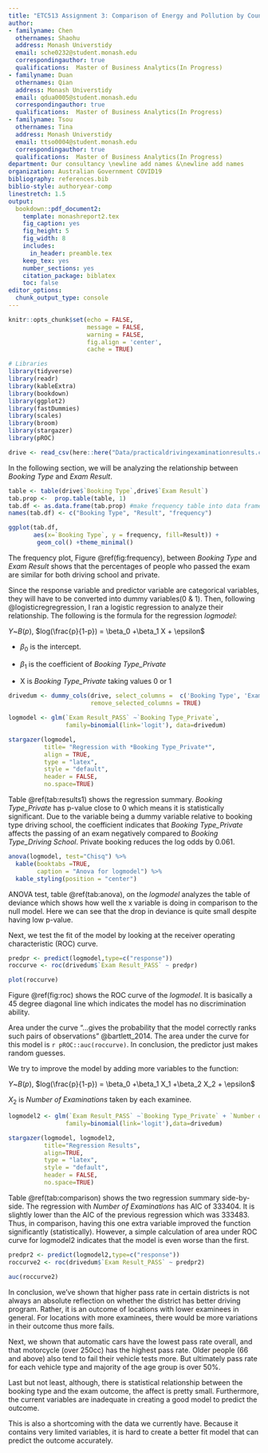 ```yaml
---
title: "ETC513 Assignment 3: Comparison of Energy and Pollution by Country"
author:
- familyname: Chen
  othernames: Shaohu
  address: Monash Universtidy
  email: sche0232@student.monash.edu
  correspondingauthor: true
  qualifications:  Master of Business Analytics(In Progress)
- familyname: Duan
  othernames: Qian
  address: Monash Universtidy
  email: qdua0005@student.monash.edu
  correspondingauthor: true
  qualifications:  Master of Business Analytics(In Progress)
- familyname: Tsou
  othernames: Tina
  address: Monash Universtidy
  email: ttso0004@student.monash.edu
  correspondingauthor: true
  qualifications:  Master of Business Analytics(In Progress)
department: Our consultancy \newline add names &\newline add names
organization: Australian Government COVID19
bibliography: references.bib
biblio-style: authoryear-comp
linestretch: 1.5
output:
  bookdown::pdf_document2:
    template: monashreport2.tex
    fig_caption: yes
    fig_height: 5
    fig_width: 8
    includes:
      in_header: preamble.tex
    keep_tex: yes
    number_sections: yes
    citation_package: biblatex
    toc: false
editor_options: 
  chunk_output_type: console
---
```

```r
knitr::opts_chunk$set(echo = FALSE, 
                      message = FALSE, 
                      warning = FALSE,
                      fig.align = 'center',
                      cache = TRUE)
```

```r
# Libraries
library(tidyverse)
library(readr)
library(kableExtra)
library(bookdown)
library(ggplot2)
library(fastDummies)
library(scales)
library(broom)
library(stargazer)
library(pROC)
```


```r
drive <- read_csv(here::here("Data/practicaldrivingexaminationresults.csv"))
```

\section*{Introduction}




\section*{Step 1}




\section*{Step 2}


\section*{Step 3}

In the following section, we will be analyzing the relationship between *Booking Type* and *Exam Result*. 

```r
table <- table(drive$`Booking Type`,drive$`Exam Result`)
tab.prop <-  prop.table(table, 1)
tab.df <- as.data.frame(tab.prop) #make frequency table into data frame
names(tab.df) <- c("Booking Type", "Result", "frequency")

ggplot(tab.df, 
       aes(x=`Booking Type`, y = frequency, fill=Result)) + 
        geom_col() +theme_minimal()
```

The frequency plot, Figure \@ref(fig:frequency), between *Booking Type* and *Exam Result* shows that the percentages of people who passed the exam are similar for both driving school and private.

Since the response variable and predictor variable are categorical variables, they will have to be converted into dummy variables(0 & 1). Then, following @logisticregregression, I ran a logistic regression to analyze their relationship. The following is the formula for the regression *logmodel*:

$Y$~$B(p)$, $log(\frac{p}{1-p}) = \beta_0 +\beta_1 X + \epsilon$
  
+ $\beta_0$ is the intercept.

+ $\beta_1$ is the coefficient of *Booking Type_Private*

+ X is *Booking Type_Private* taking values 0 or 1

```r
drivedum <- dummy_cols(drive, select_columns =  c('Booking Type', 'Exam Result'),
                       remove_selected_columns = TRUE)

logmodel <- glm(`Exam Result_PASS` ~`Booking Type_Private`, 
                family=binomial(link='logit'), data=drivedum)
```

```r
stargazer(logmodel,
          title= "Regression with *Booking Type_Private*",
          align = TRUE,
          type = "latex",
          style = "default",
          header = FALSE,
          no.space=TRUE)
```

Table \@ref(tab:results1) shows the regression summary. *Booking Type_Private* has p-value close to 0 which means it is statistically significant. Due to the variable being a dummy variable relative to booking type driving school, the coefficient indicates that *Booking Type_Private* affects the passing of an exam negatively compared to *Booking Type_Driving School*. Private booking reduces the log odds by 0.061.

```r
anova(logmodel, test="Chisq") %>% 
  kable(booktabs =TRUE,
        caption = "Anova for logmodel") %>% 
  kable_styling(position = "center")
```

ANOVA test, table \@ref(tab:anova), on the *logmodel* analyzes the table of deviance which shows how well the x variable is doing in comparison to the null model. Here we can see that the drop in deviance is quite small despite having low p-value. 

Next, we test the fit of the model by looking at the receiver operating characteristic (ROC) curve.
```r
predpr <- predict(logmodel,type=c("response"))
roccurve <- roc(drivedum$`Exam Result_PASS` ~ predpr)

plot(roccurve)
```
Figure \@ref(fig:roc) shows the ROC curve of the *logmodel*. It is basically a 45 degree diagonal line which indicates the model has no discrimination ability. 

Area under the curve "...gives the probability that the model correctly ranks such pairs of observations" @bartlett_2014. The area under the curve for this model is `r pROC::auc(roccurve)`. In conclusion, the predictor just makes random guesses.

We try to improve the model by adding more variables to the function: 

$Y$~$B(p)$, $log(\frac{p}{1-p}) = \beta_0 +\beta_1 X_1 +\beta_2 X_2 + \epsilon$

$X_2$ is *Number of Examinations* taken by each examinee.

```r
logmodel2 <- glm(`Exam Result_PASS` ~`Booking Type_Private` + `Number of Examinations`,
                family=binomial(link='logit'),data=drivedum)
```

```r
stargazer(logmodel, logmodel2,
          title="Regression Results",
          align=TRUE,
          type = "latex",
          style = "default",
          header = FALSE,
          no.space=TRUE)
```

Table \@ref(tab:comparison) shows the two regression summary side-by-side. The regression with *Number of Examinations* has AIC of 333404. It is slightly lower than the AIC of the previous regression which was 333483. Thus, in comparison, having this one extra variable improved the function significantly (statistically). However, a simple calculation of area under ROC curve for logmodel2 indicates that the model is even worse than the first. 
```r
predpr2 <- predict(logmodel2,type=c("response"))
roccurve2 <- roc(drivedum$`Exam Result_PASS` ~ predpr2)

auc(roccurve2)
```

\section*{Conclusion}
In conclusion, we've shown that higher pass rate in certain districts is not always an absolute reflection on whether the district has better driving program. Rather, it is an outcome of locations with lower examinees in general. For locations with more examinees, there would be more variations in their outcome thus more fails. 

Next, we shown that automatic cars have the lowest pass rate overall, and that motorcycle (over 250cc) has the highest pass rate. Older people (66 and above) also tend to fail their vehicle tests more. But ultimately pass rate for each vehicle type and majority of the age group is over 50%.

Last but not least, although, there is statistical relationship between the booking type and the exam outcome, the affect is pretty small. Furthermore, the current variables are inadequate in creating a good model to predict the outcome. 

This is also a shortcoming with the data we currently have. Because it contains very limited variables, it is hard to create a better fit model that can predict the outcome accurately.

